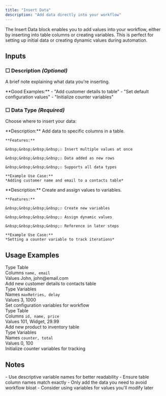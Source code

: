 ```yaml
---
title: "Insert Data"
description: "Add data directly into your workflow"
---
```


The Insert Data block enables you to add values into your workflow, either by inserting into table columns or creating variables. This is perfect for setting up initial data or creating dynamic values during automation.

## Inputs

### ☐ Description *(Optional)*
A brief note explaining what data you're inserting.

<Note type="success">
  **Good Examples:**
  - "Add customer details to table"
  - "Set default configuration values"
  - "Initialize counter variables"
</Note>

### ☐ Data Type *(Required)*
Choose where to insert your data:

<CardGroup cols={1}>
  <Card title="Table Columns">
    **Description:**
    Add data to specific columns in a table.
    
    **Features:**
    
    &nbsp;&nbsp;&nbsp;&nbsp;☐ Insert multiple values at once
    
    &nbsp;&nbsp;&nbsp;&nbsp;☐ Data added as new rows
    
    &nbsp;&nbsp;&nbsp;&nbsp;☐ Supports all data types
    
    **Example Use Case:**
    *Adding customer name and email to a contacts table*
  </Card>

  <Card title="Variables">
    **Description:**
    Create and assign values to variables.
    
    **Features:**
    
    &nbsp;&nbsp;&nbsp;&nbsp;☐ Create new variables
    
    &nbsp;&nbsp;&nbsp;&nbsp;☐ Assign dynamic values
    
    &nbsp;&nbsp;&nbsp;&nbsp;☐ Reference in later steps
    
    **Example Use Case:**
    *Setting a counter variable to track iterations*
  </Card>
</CardGroup>

## Usage Examples

<CardGroup cols={2}>
  <Card title="1. Customer Data" icon="user">
    <div className="flex flex-col space-y-2">
      <div className="flex items-center gap-2 text-sm">
        <span className="px-2 py-1 bg-purple-100 rounded-md">Type</span>
        <span className="font-mono bg-slate-100 px-2 py-1 rounded">Table</span>
      </div>
      <div className="flex items-center gap-2 text-sm">
        <span className="px-2 py-1 bg-purple-100 rounded-md">Columns</span>
        <code className="text-green-600">name, email</code>
      </div>
      <div className="flex items-center gap-2 text-sm">
        <span className="px-2 py-1 bg-purple-100 rounded-md">Values</span>
        <span className="font-mono bg-slate-100 px-2 py-1 rounded">John, john@email.com</span>
      </div>
    </div>
    <Note className="mt-2">Add new customer details to contacts table</Note>
  </Card>

  <Card title="2. Configuration" icon="gear">
    <div className="flex flex-col space-y-2">
      <div className="flex items-center gap-2 text-sm">
        <span className="px-2 py-1 bg-purple-100 rounded-md">Type</span>
        <span className="font-mono bg-slate-100 px-2 py-1 rounded">Variables</span>
      </div>
      <div className="flex items-center gap-2 text-sm">
        <span className="px-2 py-1 bg-purple-100 rounded-md">Names</span>
        <code className="text-green-600">maxRetries, delay</code>
      </div>
      <div className="flex items-center gap-2 text-sm">
        <span className="px-2 py-1 bg-purple-100 rounded-md">Values</span>
        <span className="font-mono bg-slate-100 px-2 py-1 rounded">3, 1000</span>
      </div>
    </div>
    <Note className="mt-2">Set configuration variables for workflow</Note>
  </Card>

  <Card title="3. Product Details" icon="box">
    <div className="flex flex-col space-y-2">
      <div className="flex items-center gap-2 text-sm">
        <span className="px-2 py-1 bg-purple-100 rounded-md">Type</span>
        <span className="font-mono bg-slate-100 px-2 py-1 rounded">Table</span>
      </div>
      <div className="flex items-center gap-2 text-sm">
        <span className="px-2 py-1 bg-purple-100 rounded-md">Columns</span>
        <code className="text-green-600">id, name, price</code>
      </div>
      <div className="flex items-center gap-2 text-sm">
        <span className="px-2 py-1 bg-purple-100 rounded-md">Values</span>
        <span className="font-mono bg-slate-100 px-2 py-1 rounded">101, Widget, 29.99</span>
      </div>
    </div>
    <Note className="mt-2">Add new product to inventory table</Note>
  </Card>

  <Card title="4. Counter Setup" icon="calculator">
    <div className="flex flex-col space-y-2">
      <div className="flex items-center gap-2 text-sm">
        <span className="px-2 py-1 bg-purple-100 rounded-md">Type</span>
        <span className="font-mono bg-slate-100 px-2 py-1 rounded">Variables</span>
      </div>
      <div className="flex items-center gap-2 text-sm">
        <span className="px-2 py-1 bg-purple-100 rounded-md">Names</span>
        <code className="text-green-600">counter, total</code>
      </div>
      <div className="flex items-center gap-2 text-sm">
        <span className="px-2 py-1 bg-purple-100 rounded-md">Values</span>
        <span className="font-mono bg-slate-100 px-2 py-1 rounded">0, 100</span>
      </div>
    </div>
    <Note className="mt-2">Initialize counter variables for tracking</Note>
  </Card>
</CardGroup>

## Notes
<Warning>
  - Use descriptive variable names for better readability
  - Ensure table column names match exactly
  - Only add the data you need to avoid workflow bloat
  - Consider using variables for values you'll modify later
</Warning>
